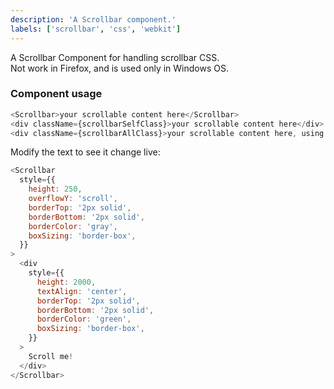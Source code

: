 ```yaml
---
description: 'A Scrollbar component.'
labels: ['scrollbar', 'css', 'webkit']
---
```



A Scrollbar Component for handling scrollbar CSS.  
Not work in Firefox, and is used only in Windows OS.

### Component usage

```js
<Scrollbar>your scrollable content here</Scrollbar>
<div className={scrollbarSelfClass}>your scrollable content here</div>
<div className={scrollbarAllClass}>your scrollable content here, using this class will apply scrollbar to all scrollable elements of the app.</div>
```

Modify the text to see it change live:

```js live
<Scrollbar
  style={{
    height: 250,
    overflowY: 'scroll',
    borderTop: '2px solid',
    borderBottom: '2px solid',
    borderColor: 'gray',
    boxSizing: 'border-box',
  }}
>
  <div
    style={{
      height: 2000,
      textAlign: 'center',
      borderTop: '2px solid',
      borderBottom: '2px solid',
      borderColor: 'green',
      boxSizing: 'border-box',
    }}
  >
    Scroll me!
  </div>
</Scrollbar>
```
